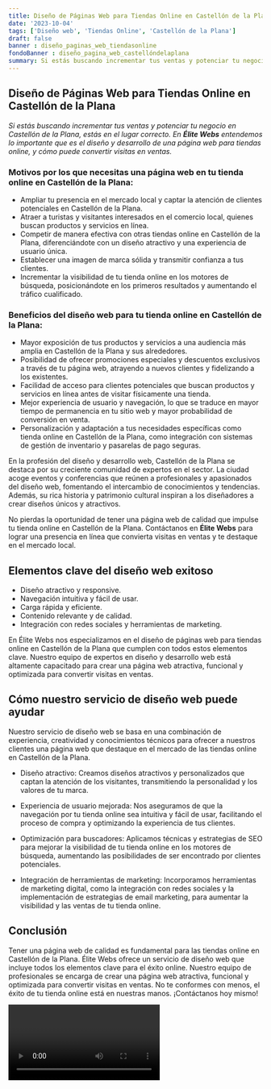 ```yaml
---
title: Diseño de Páginas Web para Tiendas Online en Castellón de la Plana
date: '2023-10-04'
tags: ['Diseño web', 'Tiendas Online', 'Castellón de la Plana']
draft: false
banner : diseño_paginas_web_tiendasonline
fondoBanner : diseño_pagina_web_castellóndelaplana
summary: Si estás buscando incrementar tus ventas y potenciar tu negocio en Castellón de la Plana, estás en el lugar correcto. En Élite Webs entendemos lo importante que es el diseño y desarrollo de una página web para tiendas online, y cómo puede convertir visitas en ventas.
---
```


## Diseño de Páginas Web para Tiendas Online en Castellón de la Plana

*Si estás buscando incrementar tus ventas y potenciar tu negocio en Castellón de la Plana, estás en el lugar correcto. En **Élite Webs** entendemos lo importante que es el diseño y desarrollo de una página web para tiendas online, y cómo puede convertir visitas en ventas.*

### Motivos por los que necesitas una página web en tu tienda online en Castellón de la Plana:

- Ampliar tu presencia en el mercado local y captar la atención de clientes potenciales en Castellón de la Plana.
- Atraer a turistas y visitantes interesados en el comercio local, quienes buscan productos y servicios en línea.
- Competir de manera efectiva con otras tiendas online en Castellón de la Plana, diferenciándote con un diseño atractivo y una experiencia de usuario única.
- Establecer una imagen de marca sólida y transmitir confianza a tus clientes.
- Incrementar la visibilidad de tu tienda online en los motores de búsqueda, posicionándote en los primeros resultados y aumentando el tráfico cualificado.

### Beneficios del diseño web para tu tienda online en Castellón de la Plana:

- Mayor exposición de tus productos y servicios a una audiencia más amplia en Castellón de la Plana y sus alrededores.
- Posibilidad de ofrecer promociones especiales y descuentos exclusivos a través de tu página web, atrayendo a nuevos clientes y fidelizando a los existentes.
- Facilidad de acceso para clientes potenciales que buscan productos y servicios en línea antes de visitar físicamente una tienda.
- Mejor experiencia de usuario y navegación, lo que se traduce en mayor tiempo de permanencia en tu sitio web y mayor probabilidad de conversión en venta.
- Personalización y adaptación a tus necesidades específicas como tienda online en Castellón de la Plana, como integración con sistemas de gestión de inventario y pasarelas de pago seguras.

En la profesión del diseño y desarrollo web, Castellón de la Plana se destaca por su creciente comunidad de expertos en el sector. La ciudad acoge eventos y conferencias que reúnen a profesionales y apasionados del diseño web, fomentando el intercambio de conocimientos y tendencias. Además, su rica historia y patrimonio cultural inspiran a los diseñadores a crear diseños únicos y atractivos.

No pierdas la oportunidad de tener una página web de calidad que impulse tu tienda online en Castellón de la Plana. Contáctanos en **Élite Webs** para lograr una presencia en línea que convierta visitas en ventas y te destaque en el mercado local.

<GifSeo />

<Cta />

## Elementos clave del diseño web exitoso

- Diseño atractivo y responsive.
- Navegación intuitiva y fácil de usar.
- Carga rápida y eficiente.
- Contenido relevante y de calidad.
- Integración con redes sociales y herramientas de marketing.

En Élite Webs nos especializamos en el diseño de páginas web para tiendas online en Castellón de la Plana que cumplen con todos estos elementos clave. Nuestro equipo de expertos en diseño y desarrollo web está altamente capacitado para crear una página web atractiva, funcional y optimizada para convertir visitas en ventas.

## Cómo nuestro servicio de diseño web puede ayudar

Nuestro servicio de diseño web se basa en una combinación de experiencia, creatividad y conocimientos técnicos para ofrecer a nuestros clientes una página web que destaque en el mercado de las tiendas online en Castellón de la Plana.

- Diseño atractivo: Creamos diseños atractivos y personalizados que captan la atención de los visitantes, transmitiendo la personalidad y los valores de tu marca.

- Experiencia de usuario mejorada: Nos aseguramos de que la navegación por tu tienda online sea intuitiva y fácil de usar, facilitando el proceso de compra y optimizando la experiencia de tus clientes.

- Optimización para buscadores: Aplicamos técnicas y estrategias de SEO para mejorar la visibilidad de tu tienda online en los motores de búsqueda, aumentando las posibilidades de ser encontrado por clientes potenciales.

- Integración de herramientas de marketing: Incorporamos herramientas de marketing digital, como la integración con redes sociales y la implementación de estrategias de email marketing, para aumentar la visibilidad y las ventas de tu tienda online.

## Conclusión

Tener una página web de calidad es fundamental para las tiendas online en Castellón de la Plana. Élite Webs ofrece un servicio de diseño web que incluye todos los elementos clave para el éxito online. Nuestro equipo de profesionales se encarga de crear una página web atractiva, funcional y optimizada para convertir visitas en ventas. No te conformes con menos, el éxito de tu tienda online está en nuestras manos. ¡Contáctanos hoy mismo!

<Video />

<CtaBot job='Tiendas Online' city='Castellón de la Plana'/>

<Gmaps query='Castellón de la Plana+españa+maps' />